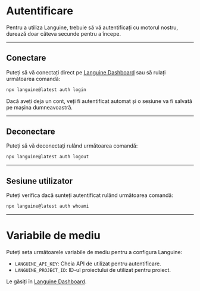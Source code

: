 # Autentificare

Pentru a utiliza Languine, trebuie să vă autentificați cu motorul nostru, durează doar câteva secunde pentru a începe.

---

## Conectare

Puteți să vă conectați direct pe [Languine Dashboard](https://languine.ai/login) sau să rulați următoarea comandă:

```bash title="Terminal"
npx languine@latest auth login
```


Dacă aveți deja un cont, veți fi autentificat automat și o sesiune va fi salvată pe mașina dumneavoastră.

---

## Deconectare

Puteți să vă deconectați rulând următoarea comandă:

```bash title="Terminal"
npx languine@latest auth logout
```

---

## Sesiune utilizator

Puteți verifica dacă sunteți autentificat rulând următoarea comandă:

```bash title="Terminal"
npx languine@latest auth whoami
```

---


# Variabile de mediu

Puteți seta următoarele variabile de mediu pentru a configura Languine:

- `LANGUINE_API_KEY`: Cheia API de utilizat pentru autentificare.
- `LANGUINE_PROJECT_ID`: ID-ul proiectului de utilizat pentru proiect.

Le găsiți în [Languine Dashboard](https://languine.ai/login).